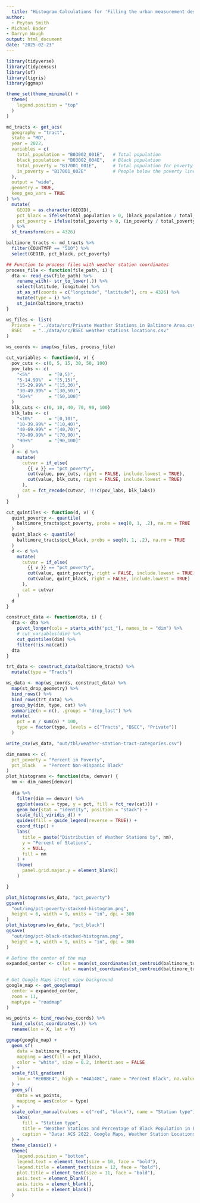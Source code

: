 ```yaml
---
  title: "Histogram Calculations for 'Filling the urban measurement desert' paper"
author:
  - Peyton Smith
- Michael Bader
- Darryn Waugh
output: html_document
date: "2025-02-23"
---
```


```r
library(tidyverse)
library(tidycensus)
library(sf)
library(tigris)
library(ggmap)

theme_set(theme_minimal() +
  theme(
    legend.position = "top"
  )
)
```


```r
md_tracts <- get_acs(
  geography = "tract",
  state = "MD",
  year = 2022,
  variables = c(
    total_population = "B03002_001E",   # Total population
    black_population = "B03002_004E",   # Black population
    total_poverty = "B17001_001E",      # Total population for poverty calculation
    in_poverty = "B17001_002E"          # People below the poverty line
  ),
  output = "wide",
  geometry = TRUE,
  keep_geo_vars = TRUE
) %>%
  mutate(
    GEOID = as.character(GEOID),
    pct_black = ifelse(total_population > 0, (black_population / total_population) * 100, NA),
    pct_poverty = ifelse(total_poverty > 0, (in_poverty / total_poverty) * 100, NA)  
  ) %>%
  st_transform(crs = 4326)

baltimore_tracts <- md_tracts %>% 
  filter(COUNTYFP == "510") %>% 
  select(GEOID, pct_black, pct_poverty)
```

```r
## Function to process files with weather station coordinates
process_file <- function(file_path, i) {
  dta <- read_csv(file_path) %>% 
    rename_with(~ str_to_lower(.)) %>% 
    select(latitude, longitude) %>% 
    st_as_sf(coords = c("longitude", "latitude"), crs = 4326) %>% 
    mutate(type = i) %>% 
    st_join(baltimore_tracts)
}

ws_files <- list(
  Private = "../data/src/Private Weather Stations in Baltimore Area.csv",
  BSEC    = "../data/src/BSEC weather stations locations.csv"
)

ws_coords <- imap(ws_files, process_file)

```

```r
cut_variables <- function(d, v) {
  pov_cuts <- c(0, 5, 15, 30, 50, 100)
  pov_labs <- c(
    "<5%"       = "[0,5)",
    "5-14.99%"  = "[5,15)",
    "15-29.99%" = "[15,30)",
    "30-49.99%" = "[30,50)",
    "50+%"      = "[50,100]" 
  )
  blk_cuts <- c(0, 10, 40, 70, 90, 100)
  blk_labs <- c(
    "<10%"      = "[0,10)",
    "10-39.99%" = "[10,40)",
    "40-69.99%" = "[40,70)",
    "70-89.99%" = "[70,90)",
    "90+%"      = "[90,100]"
  )
  d <- d %>% 
    mutate(
      cutvar = if_else(
        {{ v }} == "pct_poverty",
        cut(value, pov_cuts, right = FALSE, include.lowest = TRUE),
        cut(value, blk_cuts, right = FALSE, include.lowest = TRUE)
      ),
      cat = fct_recode(cutvar, !!!c(pov_labs, blk_labs))
    )
}

cut_quintiles <- function(d, v) {
  quint_poverty <- quantile(
    baltimore_tracts$pct_poverty, probs = seq(0, 1, .2), na.rm = TRUE
  )
  quint_black <- quantile(
    baltimore_tracts$pct_black, probs = seq(0, 1, .2), na.rm = TRUE
  )
  d <- d %>% 
    mutate(
      cutvar = if_else(
        {{ v }} == "pct_poverty",
        cut(value, quint_poverty, right = FALSE, include.lowest = TRUE),
        cut(value, quint_black, right = FALSE, include.lowest = TRUE)
      ),
      cat = cutvar
    )
  d
}

construct_data <- function(dta, i) {
  dta <- dta %>% 
    pivot_longer(cols = starts_with("pct_"), names_to = "dim") %>% 
    # cut_variables(dim) %>% 
    cut_quintiles(dim) %>% 
    filter(!is.na(cat))
  dta
}

trt_data <- construct_data(baltimore_tracts) %>% 
  mutate(type = "Tracts")

ws_data <- map(ws_coords, construct_data) %>% 
  map(st_drop_geometry) %>% 
  bind_rows() %>% 
  bind_rows(trt_data) %>% 
  group_by(dim, type, cat) %>% 
  summarize(n = n(), .groups = "drop_last") %>% 
  mutate(
    pct = n / sum(n) * 100,
    type = factor(type, levels = c("Tracts", "BSEC", "Private"))
  )

write_csv(ws_data, "out/tbl/weather-station-tract-categories.csv")


```

```r
dim_names <- c(
  pct_poverty = "Percent in Poverty",
  pct_black   = "Percent Non-Hispanic Black"
)
plot_histograms <- function(dta, demvar) {
  nm <- dim_names[demvar]
  
  dta %>% 
    filter(dim == demvar) %>%
    ggplot(aes(x = type, y = pct, fill = fct_rev(cat))) +
    geom_bar(stat = "identity", position = "stack") +
    scale_fill_viridis_d() +
    guides(fill = guide_legend(reverse = TRUE)) +
    coord_flip() +
    labs(
      title = paste("Distribution of Weather Stations by", nm),
      y = "Percent of Stations",
      x = NULL,
      fill = nm
    ) +
    theme(
      panel.grid.major.y = element_blank()
    )

}

plot_histograms(ws_data, "pct_poverty") 
ggsave(
  "out/img/pct-poverty-stacked-histogram.png", 
  height = 6, width = 9, units = "in", dpi = 300
)
plot_histograms(ws_data, "pct_black")
ggsave(
  "out/img/pct-black-stacked-histogram.png", 
  height = 6, width = 9, units = "in", dpi = 300
)
```

```r
# Define the center of the map
expanded_center <- c(lon = mean(st_coordinates(st_centroid(baltimore_tracts))[, 1]), 
                     lat = mean(st_coordinates(st_centroid(baltimore_tracts))[, 2]))

# Get Google Maps street view background
google_map <- get_googlemap(
  center = expanded_center,
  zoom = 11,
  maptype = "roadmap"
)

ws_points <- bind_rows(ws_coords) %>% 
  bind_cols(st_coordinates(.)) %>% 
  rename(lon = X, lat = Y)

ggmap(google_map) +
  geom_sf(
    data = baltimore_tracts,
    mapping = aes(fill = pct_black),
    color = "white", size = 0.2, inherit.aes = FALSE
  ) +
  scale_fill_gradient(
    low = "#E0BBE4", high = "#4A148C", name = "Percent Black", na.value = "grey50"
  ) +
  geom_sf(
    data = ws_points,
    mapping = aes(color = type)
  ) +
  scale_color_manual(values = c("red", "black"), name = "Station type") +
    labs(
      fill = "Station type",
      title = "Weather Stations and Percentage of Black Population in Baltimore Census Tracts",
      caption = "Data: ACS 2022, Google Maps, Weather Station Locations"
  ) +
  theme_classic() +
  theme(
    legend.position = "bottom",
    legend.text = element_text(size = 10, face = "bold"),
    legend.title = element_text(size = 12, face = "bold"),
    plot.title = element_text(size = 11, face = "bold"),
    axis.text = element_blank(),
    axis.ticks = element_blank(),
    axis.title = element_blank()
  )






```

